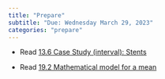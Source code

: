 ```yaml
---
title: "Prepare"
subtitle: "Due: Wednesday March 29, 2023"
categories: "prepare"
---
```


-   Read [13.6 Case Study (interval): Stents](https://openintro-ims.netlify.app/index.html)

-   Read [19.2 Mathematical model for a mean](https://openintro-ims.netlify.app/index.html)
